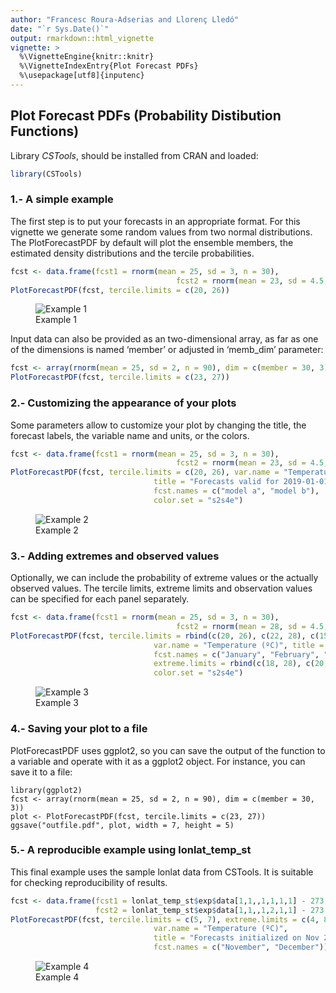 ```yaml
---
author: "Francesc Roura-Adserias and Llorenç Lledó"
date: "`r Sys.Date()`"
output: rmarkdown::html_vignette
vignette: >
  %\VignetteEngine{knitr::knitr}
  %\VignetteIndexEntry{Plot Forecast PDFs}
  %\usepackage[utf8]{inputenc}
---
```


Plot Forecast PDFs (Probability Distibution Functions)
------------------------------------------

Library *CSTools*, should be installed from CRAN and loaded:


```r
library(CSTools)
```

### 1.- A simple example

The first step is to put your forecasts in an appropriate format. For this vignette we generate some random values from two normal distributions. The PlotForecastPDF by default will plot the ensemble members, the estimated density distributions and the tercile probabilities.

```r
fcst <- data.frame(fcst1 = rnorm(mean = 25, sd = 3, n = 30), 
									 fcst2 = rnorm(mean = 23, sd = 4.5, n = 30))
PlotForecastPDF(fcst, tercile.limits = c(20, 26))
```

![Example 1](./Figures/PlotForecastPDF_ex1.png)

Input data can also be provided as an two-dimensional array, as far as one of the dimensions is named 'member' or adjusted in 'memb_dim' parameter:

```r
fcst <- array(rnorm(mean = 25, sd = 2, n = 90), dim = c(member = 30, 3))
PlotForecastPDF(fcst, tercile.limits = c(23, 27))
```

### 2.- Customizing the appearance of your plots 
Some parameters allow to customize your plot by changing the title, the forecast labels, the variable name and units, or the colors. 

```r
fcst <- data.frame(fcst1 = rnorm(mean = 25, sd = 3, n = 30),
									 fcst2 = rnorm(mean = 23, sd = 4.5, n = 30))
PlotForecastPDF(fcst, tercile.limits = c(20, 26), var.name = "Temperature (ºC)",
								title = "Forecasts valid for 2019-01-01 at Sunny Hills", 
								fcst.names = c("model a", "model b"),
								color.set = "s2s4e")
```
![Example 2](./Figures/PlotForecastPDF_ex2.png)

### 3.- Adding extremes and observed values
Optionally, we can include the probability of extreme values or the actually observed values. The tercile limits, extreme limits and observation values can be specified for each panel separately.

```r
fcst <- data.frame(fcst1 = rnorm(mean = 25, sd = 3, n = 30), 
									 fcst2 = rnorm(mean = 28, sd = 4.5, n = 30), fcst3 = rnorm(mean = 17, sd = 3, n = 30))
PlotForecastPDF(fcst, tercile.limits = rbind(c(20, 26), c(22, 28), c(15, 22)), 
								var.name = "Temperature (ºC)", title = "Forecasts at Sunny Hills", 
								fcst.names = c("January", "February", "March"), obs = c(21, 24, 17), 
								extreme.limits = rbind(c(18, 28), c(20, 30), c(12, 24)),
								color.set = "s2s4e")
```

![Example 3](./Figures/PlotForecastPDF_ex3.png)

### 4.- Saving your plot to a file
PlotForecastPDF uses ggplot2, so you can save the output of the function to a variable and operate with it as a ggplot2 object. For instance, you can save it to a file:

```
library(ggplot2)
fcst <- array(rnorm(mean = 25, sd = 2, n = 90), dim = c(member = 30, 3))
plot <- PlotForecastPDF(fcst, tercile.limits = c(23, 27))
ggsave("outfile.pdf", plot, width = 7, height = 5)
```

### 5.- A reproducible example using lonlat_temp_st
This final example uses the sample lonlat data from CSTools. It is suitable for checking reproducibility of results.

```r
fcst <- data.frame(fcst1 = lonlat_temp_st$exp$data[1,1,,1,1,1,1] - 273.15,
                   fcst2 = lonlat_temp_st$exp$data[1,1,,1,2,1,1] - 273.15)
PlotForecastPDF(fcst, tercile.limits = c(5, 7), extreme.limits = c(4, 8), 
								var.name = "Temperature (ºC)",
								title = "Forecasts initialized on Nov 2000 at sample Mediterranean region", 
								fcst.names = c("November", "December"))
```

![Example 4](./Figures/PlotForecastPDF_ex4.png)
